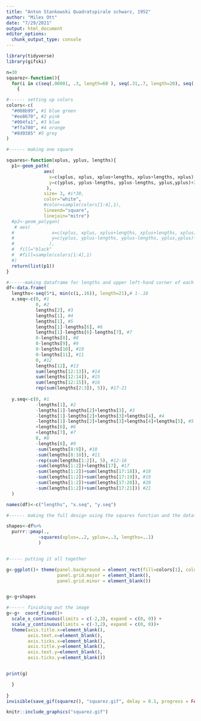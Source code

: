 ```yaml
---
title: "Anton Stankowski Quadratspirale schwarz, 1952"
author: "Miles Ott"
date: "7/29/2021"
output: html_document
editor_options: 
  chunk_output_type: console
---
```


```r
library(tidyverse)
library(gifski)

n=30
squarez<-function(){
  for(i in c(seq(.00001, .3, length=60 ), seq(.31,.7, length=20), seq(.71, 1.2, length=10)))
    {

#------ setting up colors
colors<-c(
  "#008b99", #1 blue green
  "#ee8670", #2 pink
  "#004fa1", #3 blue
  "#ffa700", #4 orange
  "#8d9385" #5 grey
)

#------ making one square

squares<-function(xplus, yplus, lengths){
  p1<-geom_path(
              aes(
                x=c(xplus, xplus, xplus+lengths, xplus+lengths, xplus) -2*i,
                y=c(yplus, yplus-lengths, yplus-lengths, yplus,yplus)+2*i
               ),
              size= 3, #i*30,
              color="white",
              #color=sample(colors[1:4],1),
              lineend="square",
              linejoin="mitre")
  #p2<-geom_polygon(
   # aes(
  #              x=c(xplus, xplus, xplus+lengths, xplus+lengths, xplus)-2*i,
  #              y=c(yplus, yplus-lengths, yplus-lengths, yplus,yplus)+2*i
  #             ),
  #  fill="black"
  #  #fill=sample(colors[1:4],1)
  #)
  return(list(p1))
}

#------making dataframe for lengths and upper left-hand corner of each square
df<-data.frame(
  lengths<-seq(5*i, min(c(i,.16)), length=21),# 1-.16
  x.seq<-c(0, #1
           0, #2
           lengths[2], #3
           lengths[1], #4
           lengths[1], #5
           lengths[1]-lengths[6], #6
           lengths[1]-lengths[6]-lengths[7], #7
           0-lengths[8], #8
           0-lengths[9], #9
           0-lengths[10], #10
           0-lengths[11], #11
           0, #12
           lengths[12], #13
           sum(lengths[12:13]), #14
           sum(lengths[12:14]), #15
           sum(lengths[12:15]), #16
           rep(sum(lengths[2:3]), 5)), #17-21
  
  y.seq<-c(0, #1
           -lengths[1], #2
           -lengths[1]-lengths[2]+lengths[3], #3
           -lengths[1]-lengths[2]+lengths[3]+lengths[4], #4
           -lengths[1]-lengths[2]+lengths[3]+lengths[4]+lengths[5], #5
           +lengths[6], #6
           +lengths[7], #7
           0, #8
           -lengths[8], #9 
           -sum(lengths[8:9]), #10
           -sum(lengths[8:10]), #11
           -rep(sum(lengths[1:2]), 5), #12-16 
           -sum(lengths[1:2])+lengths[17], #17
           -sum(lengths[1:2])+sum(lengths[17:18]), #18
           -sum(lengths[1:2])+sum(lengths[17:19]), #19
           -sum(lengths[1:2])+sum(lengths[17:20]), #20
           -sum(lengths[1:2])+sum(lengths[17:21])) #21
  )

names(df)<-c("lengths", "x.seq", "y.seq")

#------ making the full design using the squares function and the dataframe of square upper left hand corner locations and side length

shapes<-df%>%
  purrr::pmap(., 
            ~squares(xplus=..2, yplus=..3, lengths=..1)
            )


#----- putting it all together

g<-ggplot()+ theme(panel.background = element_rect(fill=colors[1], colour='white'),
                   panel.grid.major = element_blank(),
                   panel.grid.minor = element_blank())


g<-g+shapes

#------ finishing out the image 
g<-g+  coord_fixed()+
  scale_x_continuous(limits = c(-2,3), expand = c(0, 0)) +
  scale_y_continuous(limits = c(-3,2), expand = c(0, 0))+
  theme(axis.title.x=element_blank(),
        axis.text.x=element_blank(),
        axis.ticks.x=element_blank(),
        axis.title.y=element_blank(),
        axis.text.y=element_blank(),
        axis.ticks.y=element_blank())


print(g)

  }
  
}
invisible(save_gif(squarez(), "squarez.gif", delay = 0.1, progress = FALSE, width=500, height=500))  

knitr::include_graphics("squarez.gif") 


```


